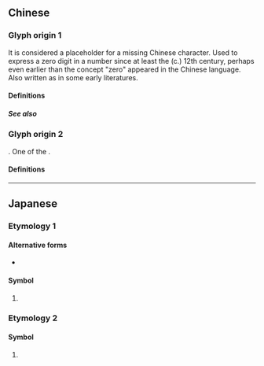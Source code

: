 {{also|Appendix:Variations of "o"|0|㇣|ㅇ|◯}}
{{character info}}
{{commonscat}}
==Chinese==

===Glyph origin 1===
It is considered a placeholder for a missing Chinese character. Used to express a zero digit in a number since at least the (c.) 12th century, perhaps even earlier than the concept "zero" appeared in the Chinese language. Also written as {{zh-l|□}} in some early literatures.

====Definitions====
{{zh-see|零|v}}

=====See also=====
{{Chinese-numbers}}

===Glyph origin 2===
{{coinage|zh|Wu Zetian|nat=Chinese|occ=empress regnant}}. One of the {{w|Chinese characters of Empress Wu}}.

====Definitions====
{{zh-see|星|v}}

{{zh-cat|Beginning}}
{{cln|zh|cardinal numbers|numbers|numeral symbols|numerals}}

----

==Japanese==

===Etymology 1===

====Alternative forms====
* {{ja-l|零}}

====Symbol====
{{head|ja|symbol}}

# {{non-gloss definition|Used to write [[zero]] in [[kanji]] [[positional notation]].}}
#: {{ja-x|二〇〇%七%年%七%月%二三%日|にせん%しち% ねん% しち%がつ% にじゅうさん%にち|2007 July 23}}

===Etymology 2===

====Symbol====
{{head|ja|symbol}}

# {{misspelling of|ja|○|t=circle}}

{{cln|ja|numeral symbols|sort=0}}